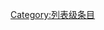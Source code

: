{{catmore1|[[Wikipedia:地理学专题|Wikipedia:地理学专题]]}}
{{Articles by Quality| topic=地理学|project=地理学|format=TOC}}
{{Wikipedia category}}
{{emptycat}}
[[Category:列表级条目|Category:列表级条目]]